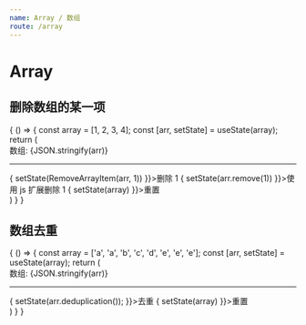 ```yaml
---
name: Array / 数组
route: /array
---
```



# Array

## 删除数组的某一项

<Playground>
  {
    () => {
      const array = [1, 2, 3, 4];
      const [arr, setState] = useState(array);
      return (
        <div>
          <div>数组: {JSON.stringify(arr)}</div>
          <hr />
          <span className="btn theme mr10" onClick={e => {
            setState(RemoveArrayItem(arr, 1))
          }}>删除 1</span>
          <span className="btn red mr10" onClick={e => {
            setState(arr.remove(1))
          }}>使用 js 扩展删除 1</span>
          <span className="btn green" onClick={e => {
            setState(array)
          }}>重置</span>
        </div>
      )
    }
  }
</Playground>

## 数组去重

<Playground>
  {
    () => {
      const array = ['a', 'a', 'b', 'c', 'd', 'e', 'e', 'e'];
      const [arr, setState] = useState(array);
      return (
        <div>
          <div>数组: {JSON.stringify(arr)}</div>
          <hr />
          <span className="btn theme mr10" onClick={e => {
            setState(arr.deduplication());
          }}>去重</span>
          <span className="btn red" onClick={e => {
            setState(array)
          }}>重置</span>
        </div>
      )
    }
  }
</Playground>
